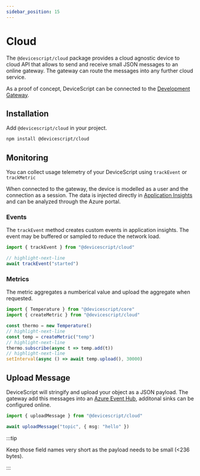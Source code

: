 ```yaml
---
sidebar_position: 15
---
```


# Cloud

The `@devicescript/cloud` package provides a cloud agnostic device to cloud API
that allows to send and receive small JSON messages to an online gateway.
The gateway can route the messages into any further cloud service.

As a proof of concept, DeviceScript can be connected to the [Development Gateway](/developer/gateway).

## Installation

Add `@devicescript/cloud` in your project.

```bash npm2yarn
npm install @devicescript/cloud
```

## Monitoring

You can collect usage telemetry of your DeviceScript using `trackEvent` or `trackMetric`

When connected to the gateway, the device is modelled as a user and the connection as a session.
The data is injected directly
in [Application Insights](https://learn.microsoft.com/en-us/azure/azure-monitor/app/app-insights-overview)
and can be analyzed through the Azure portal.

### Events

The `trackEvent` method creates custom events in application insights. The event may be buffered or sampled
to reduce the network load.

```ts
import { trackEvent } from "@devicescript/cloud"

// highlight-next-line
await trackEvent("started")
```

### Metrics

The metric aggregates a numberical value and upload the aggregate when requested.

```ts
import { Temperature } from "@devicescript/core"
import { createMetric } from "@devicescript/cloud"

const thermo = new Temperature()
// highlight-next-line
const temp = createMetric("temp")
// highlight-next-line
thermo.subscribe(async t => temp.add(t))
// highlight-next-line
setInterval(async () => await temp.upload(), 30000)
```

## Upload Message

DeviceScript will stringify and upload your object as a JSON payload. The gateway add this messages
into an [Azure Event Hub](https://azure.microsoft.com/en-us/products/event-hubs/), additonal sinks can be configured online.

```ts
import { uploadMessage } from "@devicescript/cloud"

await uploadMessage("topic", { msg: "hello" })
```

:::tip

Keep those field names very short as the payload needs to be small (<236 bytes).

:::
